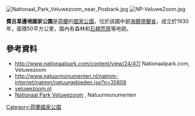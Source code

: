 [[Image:Nationaal_Park_Veluwezoom_near_Posbank.jpg|right]]
[[Image:NP-VeluweZoom.jpg|right]]
{{coord|52|2|N|5|57|E|region:NL_type:landmark|display=title}}

'''費呂韋邊境國家公園'''是[[荷蘭|荷蘭]]的[[國家公園|國家公園]]，位於該國中部[[海爾德蘭省|海爾德蘭省]]，成立於1930年，面積50平方公里，園內有森林和[[石楠荒原|石楠荒原]]等地貌。

==參考資料==
* http://www.nationaalpark.com/content/view/24/47/ Nationaalpark.com, Veluwezoom
* http://www.natuurmonumenten.nl/natmm-internet/natmm/natuurgebieden.jsp?n=35808 {{Wayback|url=http://www.natuurmonumenten.nl/natmm-internet/natmm/natuurgebieden.jsp?n=35808 |date=20090115024738 }}
* [http://www.veluwezoom.nl/veluwezoom/ veluwezoom.nl] {{Wayback|url=http://www.veluwezoom.nl/veluwezoom/ |date=20090228114946 }}
* [https://www.natuurmonumenten.nl/natuurgebieden/nationaal-park-veluwezoom Nationaal Park Veluwezoom] {{Wayback|url=https://www.natuurmonumenten.nl/natuurgebieden/nationaal-park-veluwezoom |date=20210502234923 }}, Natuurmonumenten

{{Netherlands-geo-stub}}
[[Category:荷蘭國家公園|Category:荷蘭國家公園]]